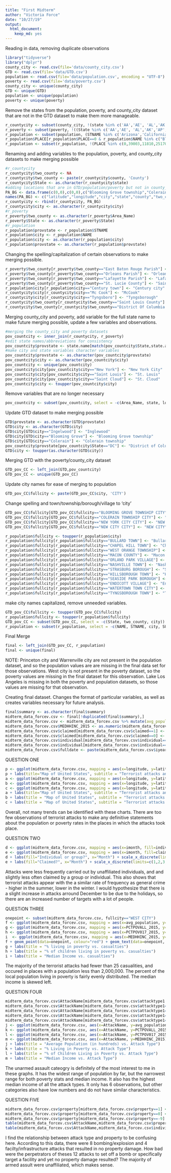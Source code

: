 ```yaml
---
title: "First Midterm"
author: "Victoria Force"
date: "10/27/19"
output: 
  html_document: 
    keep_md: yes
---
```

Reading in data, removing duplicate observations
```r
library("tidyverse")
library("dplyr")
county_city <- read.csv(file='data/county_city.csv')
GTD <- read.csv(file='data/GTD.csv')
population <- read.csv(file='data/population.csv', encoding = "UTF-8")
poverty <- read.csv(file='data/poverty.csv')
county_city <- unique(county_city)
GTD <- unique(GTD)
population <- unique(population)
poverty <- unique(poverty)
```

Remove the states from the population, poverty, and county_city dataset that are not in the GTD dataset to make them more manageable.
```r
r_countycity <- subset(county_city, !(state %in% c('AA','AE', 'AL','AK','AP','AR','AS','DE','FM','GU','HI','KY','MD','ME','MH','MT','MP','OK','PR','PW','RI','SD','WI','WY','UT','VI','VT')))
r_poverty <- subset(poverty, !((State %in% c('AA','AE', 'AL','AK','AP','AR','AS','DE','FM','GU','HI','KY','MD','ME','MH','MT','MP','OK','PR','PW','RI','SD','WI','WY','UT','VI','VT'))))
r_population <- subset(population, (STNAME %in% c('Arizona','California','Colorado','Connecticut','Florida','Georgia','Idaho','Illinois','Indiana','Iowa','Kansas','Louisiana','Massachusetts','Michigan','Minnesota','Mississippi','Missouri','Nebraska','Nevada','New Hampshire','New Jersey','New Mexico','New York','North Carolina','North Dakota','Ohio','Oregon','Pennsylvania','South Carolina','Tennessee','Texas','Virginia','Washington','West Virginia','District of Columbia')))
r_population$PLACE[r_population$PLACE==0 & r_population$NAME %in% c("Blooming Grove township","Colerain township","Macon County","West Orange township","Tyngsborough town","Indianapolis city")] <- 1
r_population <- subset(r_population, !(PLACE %in% c(0,39003,11810,25170,99990)))
```

Renaming and adding variables to the population, poverty, and county_city datasets to make merging possible
```r
#r_countycity
r_countycity$two_county <- NA
r_countycity$two_county <- paste(r_countycity$county, 'County')
r_countycity$State <- as.character(r_countycity$state)
#adding locations that are in GTD/population/poverty but not in county_city into county_city
PA_BG <- data.frame(c(0,0),c(0,0),c("Blooming Grove township","Colerain township", "Corinth","Overland Park"),c("PA","PA","TX","KS"),c("Pike","Lancaster","Denton","Johnson"), c("Pike County","Lancaster County","Denton County","Johnson County"),c("PA","PA","TX","KS"))
names(PA_BG) <- c("latitude","longitude","city","state","county","two_county","State")
r_countycity <- rbind(r_countycity, PA_BG)
r_countycity$city <- as.character(r_countycity$city)
#r_poverty
r_poverty$two_county <- as.character(r_poverty$Area_Name)
r_poverty$State <- as.character(r_poverty$State)
#r_population
r_population$provstate <- r_population$STNAME
r_population$city <- r_population$NAME
r_population$city <- as.character(r_population$city)
r_population$provstate <- as.character(r_population$provstate)

```

Changing the spelling/capitalization of certain observations to make merging possible.
```r
r_poverty$two_county[r_poverty$two_county=="East Baton Rouge Parish"] <- "East Baton Rouge County"
r_poverty$two_county[r_poverty$two_county=="Orleans Parish"] <- "Orleans County"
r_poverty$two_county[r_poverty$two_county=="Lafayette Parish"] <- "Lafayette County"
r_poverty$two_county[r_poverty$two_county=="St. Lucie County"] <- "Saint Lucie County"
r_population$city[r_population$city=="Century town"] <- "Century city"
r_countycity$city[r_countycity$city=="Mc Cook"] <- "McCook"
r_countycity$city[r_countycity$city=="Tyngsboro"] <- "Tyngsborough"
r_countycity$two_county[r_countycity$two_county=="Saint Louis County"] <- "St. Louis County"
r_countycity$two_county[r_countycity$two_county=="District Of Columbia County"] <- "District of Columbia"
```


Merging county_city and poverty, add variable for the full state name to make future merging possible, update a few variables and observations.
```r
#merging the county_city and poverty datasets
pov_countcity <- inner_join(r_countycity, r_poverty)
#edit state names/abbreviations for consistency
pov_countcity$provstate <- state.name[match(pov_countcity$State,state.abb)]
#make city and state variables character variables
pov_countcity$provstate <- as.character(pov_countcity$provstate)
pov_countcity$city <- as.character(pov_countcity$city)
pov_countcity <- unique(pov_countcity)
pov_countcity$city[pov_countcity$city=="New York"] <- "New York City"
pov_countcity$city[pov_countcity$city=="Saint Louis"] <- "St. Louis"
pov_countcity$city[pov_countcity$city=="Saint Cloud"] <- "St. Cloud"
pov_countcity$city <- toupper(pov_countcity$city)
```
Remove variables that are no longer necessary
```r
pov_countcity <- subset(pov_countcity, select = -c(Area_Name, state, longitude, latitude))
```

Update GTD dataset to make merging possible
```r
GTD$provstate <- as.character(GTD$provstate)
GTD$city <- as.character(GTD$city)
GTD$city[GTD$city=="Ingelwood"] <- "Inglewood"
GTD$city[GTD$city=="Blooming Grove"] <- "Blooming Grove township"
GTD$city[GTD$city=="Colerain"] <- "Colerain township"
pov_countcity$provstate[pov_countcity$State=="DC"] <- "District of Columbia"
GTD$city <- toupper(as.character(GTD$city))
```

Merging GTD with the poverty/county_city dataset
```r
GTD_pov_CC <- left_join(GTD,pov_countcity)
GTD_pov_CC <- unique(GTD_pov_CC)
```

Update city names for ease of merging to population
```r
GTD_pov_CC$fullcity <- paste(GTD_pov_CC$city, 'CITY')
```

Change spelling and town/township/borough/village to 'city'
```r
GTD_pov_CC$fullcity[GTD_pov_CC$fullcity=="BLOOMING GROVE TOWNSHIP CITY"] <- "BLOOMING GROVE TOWNSHIP"
GTD_pov_CC$fullcity[GTD_pov_CC$fullcity=="COLERAIN TOWNSHIP CITY"] <- "COLERAIN TOWNSHIP"
GTD_pov_CC$fullcity[GTD_pov_CC$fullcity=="NEW YORK CITY CITY"] <- "NEW YORK CITY"
GTD_pov_CC$fullcity[GTD_pov_CC$fullcity=="NEW CITY CITY"] <- "NEW CITY"

r_population$fullcity <- toupper(r_population$city)
r_population$fullcity[r_population$fullcity=="BULLARD TOWN"] <- "Bullard city"
r_population$fullcity[r_population$fullcity=="CHAPEL HILL TOWN"] <- "Chapel Hill city"
r_population$fullcity[r_population$fullcity=="WEST ORANGE TOWNSHIP"] <- "West Orange city"
r_population$fullcity[r_population$fullcity=="MACON COUNTY"] <- "Macon city"
r_population$fullcity[r_population$fullcity=="ORLAND PARK VILLAGE"] <- "Orland Park city"
r_population$fullcity[r_population$fullcity=="NASHVILLE TOWN"] <- "Nashville city"
r_population$fullcity[r_population$fullcity=="STRASBURG BOROUGH"] <- "Strasburg city"
r_population$fullcity[r_population$fullcity=="HILLSBOROUGH TOWN"] <- "Hillsborough city"
r_population$fullcity[r_population$fullcity=="SEASIDE PARK BOROUGH"] <- "Seaside Park city"
r_population$fullcity[r_population$fullcity=="ENDICOTT VILLAGE"] <- "Endicott city"
r_population$fullcity[r_population$fullcity=="WATERTOWN TOWN CITY"] <- "Watertown city"
r_population$fullcity[r_population$fullcity=="TYNGSBOROUGH TOWN"] <- "Tyngsborough city"
```

make city names capitalized, remove unneeded variables.
```r
GTD_pov_CC$fullcity <- toupper(GTD_pov_CC$fullcity)
r_population$fullcity <- toupper(r_population$fullcity)
GTD_pov_CC <- subset(GTD_pov_CC, select = -c(State, two_county, city))
r_population <- subset(r_population, select = -c(NAME, STNAME, city, SUMLEV, STATE, COUNTY, PLACE))
```

Final Merge
```r
final <- left_join(GTD_pov_CC, r_population)
final <- unique(final)
```
NOTE: Princeton city and Warrenville city are not present in the population dataset, and so the population values are are missing in the final data set for those observations. West city is not present in the poverty dataset, so the poverty values are missing in the final dataset for this observation. Lake Los Angeles is missing in both the poverty and population datasets, so those values are missing for that observation.

Creating final dataset. Changes the format of particular variables, as well as creates variables necessary for future analysis.
```r
final$summary <- as.character(final$summary)
midterm_data_forcev.csv <- final[!duplicated(final$summary),]
midterm_data_forcev.csv <- midterm_data_forcev.csv %>% mutate(avg_population = ((POPESTIMATE2013 + POPESTIMATE2014 + POPESTIMATE2015 + POPESTIMATE2016)/4)/100, casualties = nkill + nwound)
midterm_data_forcev.csv$MEDHHINC_2015 <- as.numeric(midterm_data_forcev.csv$MEDHHINC_2015)
midterm_data_forcev.csv$claimed[midterm_data_forcev.csv$claimed==1] <- "Yes"
midterm_data_forcev.csv$claimed[midterm_data_forcev.csv$claimed==0] <- "No"
midterm_data_forcev.csv$individual[midterm_data_forcev.csv$individual==1] <- "Unaffiliated"
midterm_data_forcev.csv$individual[midterm_data_forcev.csv$individual==0] <- "With group or unknown"
midterm_data_forcev.csv$fulldate <- paste(midterm_data_forcev.csv$iyear,'-', midterm_data_forcev.csv$imonth,'-',midterm_data_forcev.csv$iday)
```

QUESTION ONE
```r
p <- ggplot(midterm_data_forcev.csv, mapping = aes(x=longitude, y=latitude, color=avg_population)) + geom_point(alpha = (1/2), size = 2)
p + labs(title="Map of United States", subtitle = "Terrorist attacks and population in hundreds")
a <- ggplot(midterm_data_forcev.csv, mapping = aes(x=longitude, y=latitude, color=PCTPOVALL_2015)) + geom_point(alpha = (1/2), size = 2)
b <- ggplot(midterm_data_forcev.csv, mapping = aes(x=longitude, y=latitude, color=PCTPOV017_2015)) + geom_point(alpha = (1/2), size = 2)
c <- ggplot(midterm_data_forcev.csv, mapping = aes(x=longitude, y=latitude, color=MEDHHINC_2015)) + geom_point(alpha = (1/2), size = 2)
a + labs(title="Map of United States", subtitle = "Terrorist attacks and percent of population living in poverty")
b + labs(title = "Map of United States", subtitle = "Terrorist attacks and percent fo children living in poverty")
c + labs(title = "Map of United States", subtitle = "Terrorist attacks and median income")
```
Overall, not many trends can be identified with these charts. There are too few observations of terrorist attacks to make any definitive statements about the population or poverty rates in the places in which the attacks took place.

QUESTION TWO
```r
d <- ggplot(midterm_data_forcev.csv, mapping = aes(x=imonth, fill=individual)) + geom_bar(stat="count", position="stack")
e <- ggplot(midterm_data_forcev.csv, mapping = aes(x=imonth, fill=claimed)) + geom_bar(stat="count", position="stack")
d + labs(fill="Individual or group?", x="Month") + scale_x_discrete(limits=c(1,2,3,4,5,6,7,8,9,10,11,12))
e + labs(fill="Claimed?", x="Month") + scale_x_discrete(limits=c(1,2,3,4,5,6,7,8,9,10,11,12))
```
Attacks were less frequently carried out by unaffiliated individuals, and and slightly less often claimed by a group or individual. This also shows that terrorist attacks appear with the a similar rate of frequency as general crime - higher in the summer, lower in the winter. I would hypothesize that there is a slight increase in attacks arround December to be due to the holidays, so there are an increased number of targets with a lot of people. 

QUESTiON THREE
```r
onepoint <- subset(midterm_data_forcev.csv, fullcity=="WEST CITY")
f <- ggplot(midterm_data_forcev.csv, mapping = aes(x=avg_population, y=casualties)) + geom_point(alpha = (1/2), size = 2)
g <- ggplot(midterm_data_forcev.csv, mapping = aes(x=PCTPOVALL_2015, y=casualties)) + geom_point(alpha = (1/2), size = 2)
h <- ggplot(midterm_data_forcev.csv, mapping = aes(x=PCTPOV017_2015, y=casualties)) + geom_point(alpha = (1/2), size = 2)
i  <- ggplot(midterm_data_forcev.csv, mapping = aes(x=MEDHHINC_2015, y=casualties)) + geom_point(alpha = (1/2), size = 2)
f + geom_point(data=onepoint, colour="red") + geom_text(data=onepoint, label=onepoint$gname, vjust=2) + labs(x="Average population in hundreds", title = "Population vs. Casualties") 
g + labs(title = "% living in poverty vs. casualties")
h + labs(title = "% of children living in poverty vs. casualties")
i + labs(title = "Median Income vs. casualties")
```

The majority of the terrorist attacks had fewer than 25 casualities, and occured in places with a population less than 2,000,000. The percent of the local population living in poverty is fairly evenly distributed. The median income is skewed left.

QUESTION FOUR
```r
midterm_data_forcev.csv$AttackName[midterm_data_forcev.csv$attacktype1 %in% c(1,4,5)] <- "Other"
midterm_data_forcev.csv$AttackName[midterm_data_forcev.csv$attacktype1==2] <- "Armed Assault"
midterm_data_forcev.csv$AttackName[midterm_data_forcev.csv$attacktype1==3] <- "Bombing/Explosion"
midterm_data_forcev.csv$AttackName[midterm_data_forcev.csv$attacktype1==7] <- "Facilty/Infrastructure Attack"
midterm_data_forcev.csv$AttackName[midterm_data_forcev.csv$attacktype1==8] <- "Unarmed Assault"
j <- ggplot(midterm_data_forcev.csv, aes(x=AttackName, y=avg_population)) + geom_boxplot()
k <- ggplot(midterm_data_forcev.csv, aes(x=AttackName, y=PCTPOVALL_2015)) + geom_boxplot()
l <- ggplot(midterm_data_forcev.csv, aes(x=AttackName, y=PCTPOV017_2015)) + geom_boxplot()
m <- ggplot(midterm_data_forcev.csv, aes(x=AttackName, y=MEDHHINC_2015)) + geom_boxplot()
j + labs(title = "Average Population (in hundreds) vs. Attack Type")
k + labs(title = "% Living in Poverty vs. Attack Type")
l + labs(title = "% of Children Living in Poverty vs. Attack Type")
m + labs(title = "Median Income vs. Attack Type")
```

The unarmed assault cateogry is definitely of the most interest to me in these graphs. It has the widest range of population by far, but the narrowest range for both poverty stats and median income. It also has the highest median income of all the attack types. It only has 6 observations, but other categories also have low numbers and do not have similar characteristics.

QUESTION FIVE
```r
midterm_data_forcev.csv$property[midterm_data_forcev.csv$property==1] <- "Yes"
midterm_data_forcev.csv$property[midterm_data_forcev.csv$property==0] <- "No"
midterm_data_forcev.csv$property[midterm_data_forcev.csv$property==-9] <- "Unknown"
table(midterm_data_forcev.csv$AttackName,midterm_data_forcev.csv$property)
table(midterm_data_forcev.csv$AttackName,midterm_data_forcev.csv$individual)
```

I find the relationship between attack type and property to be confusing here. According to this data, there were 8 bombing/explosion and 4 facilty/infrastructure attacks that resulted in no property damage. How bad were the perpetrators of theses 12 attacks to set off a bomb or specifically target a facility and yet no property damage resulted?
The majority of armed assult were unaffiliated, which makes sense. 